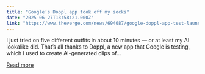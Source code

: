 ```yaml
---
title: "Google’s Doppl app took off my socks"
date: "2025-06-27T13:58:21.000Z"
link: "https://www.theverge.com/news/694087/google-doppl-app-test-launch-ai"
---
```


I just tried on five different outfits in about 10 minutes — or at least my AI lookalike did. That’s all thanks to Doppl, a new app that Google is testing, which I used to create AI-generated clips of...

[Read more](https://www.theverge.com/news/694087/google-doppl-app-test-launch-ai)
